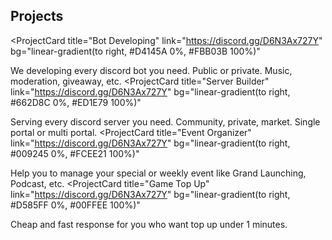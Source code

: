 ## Projects

<ProjectCard
  title="Bot Developing"
  link="https://discord.gg/D6N3Ax727Y"
  bg="linear-gradient(to right, #D4145A 0%, #FBB03B 100%)"
>
  We developing every discord bot you need. Public or private. Music, moderation, giveaway, etc.
</ProjectCard>
<ProjectCard
  title="Server Builder"
  link="https://discord.gg/D6N3Ax727Y"
  bg="linear-gradient(to right, #662D8C 0%, #ED1E79 100%)"
>
  Serving every discord server you need. Community, private, market. Single portal or multi portal.
</ProjectCard> 
<ProjectCard
  title="Event Organizer"
  link="https://discord.gg/D6N3Ax727Y"
  bg="linear-gradient(to right, #009245 0%, #FCEE21 100%)"
>
  Help you to manage your special or weekly event like Grand Launching, Podcast, etc.
</ProjectCard>
<ProjectCard
  title="Game Top Up"
  link="https://discord.gg/D6N3Ax727Y"
  bg="linear-gradient(to right, #D585FF 0%, #00FFEE 100%)"
>
  Cheap and fast response for you who want top up under 1 minutes.
</ProjectCard>
